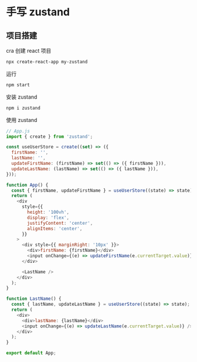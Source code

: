 
# 手写 zustand

## 项目搭建

cra 创建 react 项目

```sh
npx create-react-app my-zustand
```

运行

```sh
npm start
```

安装 zustand

```sh
npm i zustand
```

使用 zustand

```js
// App.js
import { create } from 'zustand';

const useUserStore = create((set) => ({
  firstName: '',
  lastName: '',
  updateFirstName: (firstName) => set(() => ({ firstName })),
  updateLastName: (lastName) => set(() => ({ lastName })),
}));

function App() {
  const { firstName, updateFirstName } = useUserStore((state) => state);
  return (
    <div
      style={{
        height: '100vh',
        display: 'flex',
        justifyContent: 'center',
        alignItems: 'center',
      }}
    >
      <div style={{ marginRight: '10px' }}>
        <div>firstName: {firstName}</div>
        <input onChange={(e) => updateFirstName(e.currentTarget.value)} />
      </div>

      <LastName />
    </div>
  );
}

function LastName() {
  const { lastName, updateLastName } = useUserStore((state) => state);
  return (
    <div>
      <div>lastName: {lastName}</div>
      <input onChange={(e) => updateLastName(e.currentTarget.value)} />
    </div>
  );
}

export default App;
```

<Image src={img1} width={920} height={200} alt="" />
